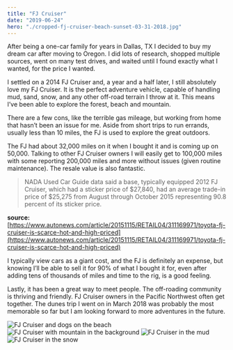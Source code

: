 ```yaml
---
title: "FJ Cruiser"
date: "2019-06-24"
hero: "./cropped-fj-cruiser-beach-sunset-03-31-2018.jpg"
---
```


After being a one-car family for years in Dallas, TX I decided to buy my dream car after moving to Oregon. I did lots of research, shopped multiple sources, went on many test drives, and waited until I found exactly what I wanted, for the price I wanted.

I settled on a 2014 FJ Cruiser and, a year and a half later, I still absolutely love my FJ Cruiser. It is the perfect adventure vehicle, capable of handling mud, sand, snow, and any other off-road terrain I throw at it. This means I’ve been able to explore the forest, beach and mountain.

There are a few cons, like the terrible gas mileage, but working from home that hasn’t been an issue for me. Aside from short trips to run errands, usually less than 10 miles, the FJ is used to explore the great outdoors.

The FJ had about 32,000 miles on it when I bought it and is coming up on 50,000. Talking to other FJ Cruiser owners I will easily get to 100,000 miles with some reporting 200,000 miles and more without issues (given routine maintenance). The resale value is also fantastic.

> NADA Used Car Guide data said a base, typically equipped 2012 FJ Cruiser, which had a sticker price of $27,840, had an average trade-in price of $25,275 from August through October 2015 representing 90.8 percent of its sticker price.

**source:** [https://www.autonews.com/article/20151115/RETAIL04/311169971/toyota-fj-cruiser-is-scarce-hot-and-high-priced](https://www.autonews.com/article/20151115/RETAIL04/311169971/toyota-fj-cruiser-is-scarce-hot-and-high-priced)

I typically view cars as a giant cost, and the FJ is definitely an expense, but knowing I’ll be able to sell it for 90% of what I bought it for, even after adding tens of thousands of miles and time to the rig, is a good feeling.

Lastly, it has been a great way to meet people. The off-roading community is thriving and friendly. FJ Cruiser owners in the Pacific Northwest often get together. The dunes trip I went on in March 2018 was probably the most memorable so far but I am looking forward to more adventures in the future.

![FJ Cruiser and dogs on the beach](./fj-cruiser-beach-dogs.jpg)
![FJ Cruiser with mountain in the background](./FJ-Cruiser-Forest-Mountain-Summer-2018.jpg)
![FJ Cruiser in the mud](./fj-cruiser-parker-la-dee-ohv.jpg)
![FJ Cruiser in the snow](./fj-cruiser-snow-side-cropped.jpg)